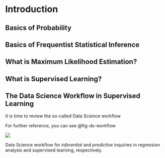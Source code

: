# Introduction {#sec-intro}

## Basics of Probability {#sec-basics-prob}

## Basics of Frequentist Statistical Inference {#sec-basics-inf}

## What is Maximum Likelihood Estimation? {#sec-mle}

## What is Supervised Learning? {#sec-sup-learning}

## The Data Science Workflow in Supervised Learning {#sec-ds-workflow}

It is time to review the so-called Data Science workflow 

For further reference, you can see @fig-ds-workflow

::: {#fig-ds-workflow}
[![](https://mermaid.ink/img/pako:eNqtWUtvo0gQ_iuIucxITmJe5qHdWcUhvq002p3TxntoQxO3FrqZ7iYTT5T_vsXDgG1MMNgn1FR99eiqr4rkTQ1YiFVPjWL2M9giLpXv_poq8BPZ5pmjdKuEWJBn-rRWf4sYlYogv_Dv5q31tTxfq_-W8iTUPncIIYkUQn9khBMsQPiLcnPzFYT1txNZQiPMMQ2wUiIyXj2kHIckkITRP9bqe3mGaVg-HHkbsDjGhewZZxqB2vWWOvigPZ33rKVCQuPp7khOoCSNCX2-q6VqN1s28nA6jDRRHlgxnz53hLFBAn85tXIuK4_-_alBOGzdnnUq8II4QZsYK0GMhCARCVDlXnWJi1MdnlFFbrGCX9OYcSQZ3ylF3hFF8U4Q0TJ5Rr1PtTJsP9111GNMXjCHoJMEgaqQ4K2QJAC9uyvYdHpsgrI8MHO5g5UVt0cRLgwKFLpue2hskGc9-GwjEaFn4M-VVALEEefFfprQ-lWbHOancsGWMYGLcuG5VYXjZ46h0hgt4Zvka1oXAUWE4lISjCkp4ijBEvN2jV2suDeodyRKYKlkaRO6gn9kVUt8lC4MF52gbl5q3rUdN04FM8jWXzkvftvJLSRpk5FY3sDVlUoRkTL3KspoySMljUJDcrjf_A0E0ArR7KmbUrcVaekjPq6M2t3RYHtvrIkT4SjhUEhZLEVHu5cvzrC_PpT9tQ4mSTGPGE8qV7a7lEFtA4koMo-46Id9tM6H6cqna8G5TfwBo0Gciarg9lBuR-JE2VV1P1U3VuX92IBssniSjx3uyOEOt_OX_0LCy6mqfF825zDnO_q-5JtGCsKKSNi650KVQkO-oBYH6NqHOStqY9_Nx2BQNPKoW49G9FHolJ36TtnQwLsIBC6FYwVuB2BqWZitLCCFZ3cBygRqejf_bbD8iXExVZvD_WgWZ2M5t3nogzcPzb6YgfZIL7gmIaVmIbhMEpZh5v1wSEZ6B91BYqB6T1q-OkBBkHEU7Fo-H-5BR4Qg8uEuz82s9tsWC-tmx1IbsCTJaL4N7Qu2WBlgqISgXWy5ncNgytZbpmngdjrZ0PAVtX8NLsAGLJ99S-4wjB6BAuCidWWgcAF8-WC3JheBPqwIploaThfXm0J1iJ1zpzPKa1vuov0Ow_2zsUAbQzl9c2cs6JCLHItd5VLu4Dux_JMAEGEce59WK__etGZCcvYf9j4ZhlE93_wkodx6Wvq6PwiR2CLO0c5TrDZe861eYfq2v_T9SZg5h1ZoD_5yuXqYhFYQZQW3dFfuvT0JLv8Eu1r2mn37apANoV0Ps9rHrweYt9B1b1i_3g1XtFEBPjo-QE4GpOx6eO0mn3on9Q5WetruFLvXzVsrfT1U3V_ByvXN5WWqxl7Vcoz7x4tUzfGqVqXqGMuHlXWR6mK8qj3eYWe8qjteVZuPD1bTJujqE3w2JtidUFKaNb4JtAlFpdkTdCeUleaOj1efUFe6Nt5nfUJd6RPqSjcv49Y1VWdqgnmCSKh66luOtlZhaU5gxfXgMcQRgrm8Vtf0HURRJtnfOxqoXoRigWdqlsInGvYJgq_rpD5NEVW9N_VV9XTj1rTnjmMbrrmYu6ZhztSd6mna7dxauJrl2K5uzBe2_j5TfzEGENqtYc_hyHQ1x9Kc-WIxU2FBhXn0Z_lPquJ_VYWNfwoFyTP8_j9MoKVd?type=png)](https://mermaid.live/edit#pako:eNqtWUtvo0gQ_iuIucxITmJe5qHdWcUhvq002p3TxntoQxO3FrqZ7iYTT5T_vsXDgG1MMNgn1FR99eiqr4rkTQ1YiFVPjWL2M9giLpXv_poq8BPZ5pmjdKuEWJBn-rRWf4sYlYogv_Dv5q31tTxfq_-W8iTUPncIIYkUQn9khBMsQPiLcnPzFYT1txNZQiPMMQ2wUiIyXj2kHIckkITRP9bqe3mGaVg-HHkbsDjGhewZZxqB2vWWOvigPZ33rKVCQuPp7khOoCSNCX2-q6VqN1s28nA6jDRRHlgxnz53hLFBAn85tXIuK4_-_alBOGzdnnUq8II4QZsYK0GMhCARCVDlXnWJi1MdnlFFbrGCX9OYcSQZ3ylF3hFF8U4Q0TJ5Rr1PtTJsP9111GNMXjCHoJMEgaqQ4K2QJAC9uyvYdHpsgrI8MHO5g5UVt0cRLgwKFLpue2hskGc9-GwjEaFn4M-VVALEEefFfprQ-lWbHOancsGWMYGLcuG5VYXjZ46h0hgt4Zvka1oXAUWE4lISjCkp4ijBEvN2jV2suDeodyRKYKlkaRO6gn9kVUt8lC4MF52gbl5q3rUdN04FM8jWXzkvftvJLSRpk5FY3sDVlUoRkTL3KspoySMljUJDcrjf_A0E0ArR7KmbUrcVaekjPq6M2t3RYHtvrIkT4SjhUEhZLEVHu5cvzrC_PpT9tQ4mSTGPGE8qV7a7lEFtA4koMo-46Id9tM6H6cqna8G5TfwBo0Gciarg9lBuR-JE2VV1P1U3VuX92IBssniSjx3uyOEOt_OX_0LCy6mqfF825zDnO_q-5JtGCsKKSNi650KVQkO-oBYH6NqHOStqY9_Nx2BQNPKoW49G9FHolJ36TtnQwLsIBC6FYwVuB2BqWZitLCCFZ3cBygRqejf_bbD8iXExVZvD_WgWZ2M5t3nogzcPzb6YgfZIL7gmIaVmIbhMEpZh5v1wSEZ6B91BYqB6T1q-OkBBkHEU7Fo-H-5BR4Qg8uEuz82s9tsWC-tmx1IbsCTJaL4N7Qu2WBlgqISgXWy5ncNgytZbpmngdjrZ0PAVtX8NLsAGLJ99S-4wjB6BAuCidWWgcAF8-WC3JheBPqwIploaThfXm0J1iJ1zpzPKa1vuov0Ow_2zsUAbQzl9c2cs6JCLHItd5VLu4Dux_JMAEGEce59WK__etGZCcvYf9j4ZhlE93_wkodx6Wvq6PwiR2CLO0c5TrDZe861eYfq2v_T9SZg5h1ZoD_5yuXqYhFYQZQW3dFfuvT0JLv8Eu1r2mn37apANoV0Ps9rHrweYt9B1b1i_3g1XtFEBPjo-QE4GpOx6eO0mn3on9Q5WetruFLvXzVsrfT1U3V_ByvXN5WWqxl7Vcoz7x4tUzfGqVqXqGMuHlXWR6mK8qj3eYWe8qjteVZuPD1bTJujqE3w2JtidUFKaNb4JtAlFpdkTdCeUleaOj1efUFe6Nt5nfUJd6RPqSjcv49Y1VWdqgnmCSKh66luOtlZhaU5gxfXgMcQRgrm8Vtf0HURRJtnfOxqoXoRigWdqlsInGvYJgq_rpD5NEVW9N_VV9XTj1rTnjmMbrrmYu6ZhztSd6mna7dxauJrl2K5uzBe2_j5TfzEGENqtYc_hyHQ1x9Kc-WIxU2FBhXn0Z_lPquJ_VYWNfwoFyTP8_j9MoKVd)

Data Science workflow for *inferential* and *predictive* inquiries in regression analysis and supervised learning, respectively.
:::
